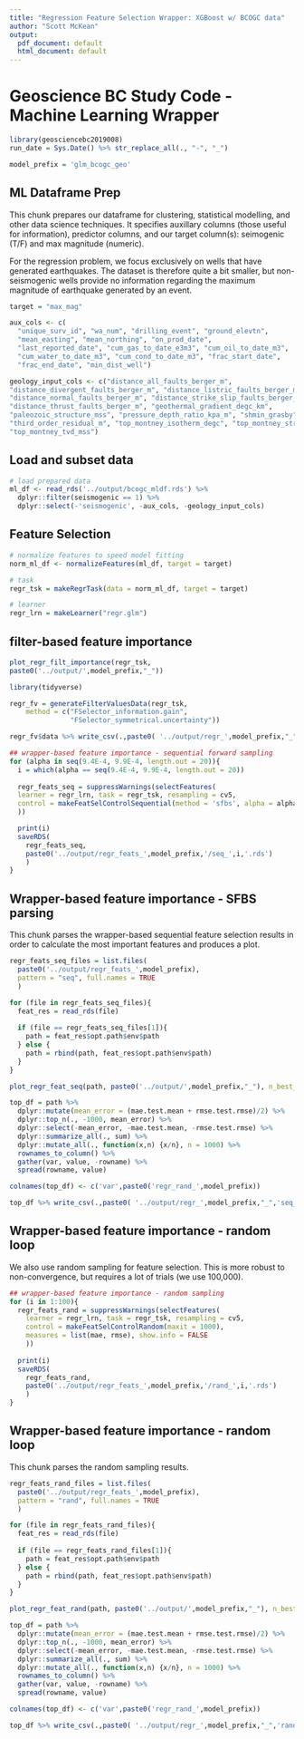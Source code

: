 ```yaml
---
title: "Regression Feature Selection Wrapper: XGBoost w/ BCOGC data"
author: "Scott McKean"
output:
  pdf_document: default
  html_document: default
---
```


# Geoscience BC Study Code - Machine Learning Wrapper

```r
library(geosciencebc2019008)
run_date = Sys.Date() %>% str_replace_all(., "-", "_")

model_prefix = 'glm_bcogc_geo'
```

## ML Dataframe Prep

This chunk prepares our dataframe for clustering, statistical modelling, and other data science techniques. It specifies auxillary columns (those useful for information), predictor columns, and our target column(s): seimogenic (T/F) and max magnitude (numeric).

For the regression problem, we focus exclusively on wells that have generated earthquakes. The dataset is therefore quite a bit smaller, but non-seismogenic wells provide no information regarding the maximum magnitude of earthquake generated by an event.

```r
target = "max_mag"

aux_cols <- c(
  "unique_surv_id", "wa_num", "drilling_event", "ground_elevtn",
  "mean_easting", "mean_northing", "on_prod_date",
  "last_reported_date", "cum_gas_to_date_e3m3", "cum_oil_to_date_m3",
  "cum_water_to_date_m3", "cum_cond_to_date_m3", "frac_start_date",
  "frac_end_date", "min_dist_well")

geology_input_cols <- c("distance_all_faults_berger_m",
"distance_divergent_faults_berger_m", "distance_listric_faults_berger_m", 
"distance_normal_faults_berger_m", "distance_strike_slip_faults_berger_m", 
"distance_thrust_faults_berger_m", "geothermal_gradient_degc_km", 
"paleozoic_structure_mss", "pressure_depth_ratio_kpa_m", "shmin_grasby", 
"third_order_residual_m", "top_montney_isotherm_degc", "top_montney_structure_mss", 
"top_montney_tvd_mss")
```

## Load and subset data

```r
# load prepared data
ml_df <- read_rds('../output/bcogc_mldf.rds') %>%
  dplyr::filter(seismogenic == 1) %>%
  dplyr::select(-'seismogenic', -aux_cols, -geology_input_cols)
```

## Feature Selection

```r
# normalize features to speed model fitting
norm_ml_df <- normalizeFeatures(ml_df, target = target)

# task
regr_tsk = makeRegrTask(data = norm_ml_df, target = target)

# learner
regr_lrn = makeLearner("regr.glm")
```

## filter-based feature importance

```r
plot_regr_filt_importance(regr_tsk,
paste0('../output/',model_prefix,"_"))

library(tidyverse)

regr_fv = generateFilterValuesData(regr_tsk, 
    method = c("FSelector_information.gain",
               "FSelector_symmetrical.uncertainty"))

regr_fv$data %>% write_csv(.,paste0( '../output/regr_',model_prefix,"_",'filter_feats.csv'))
```

```r
## wrapper-based feature importance - sequential forward sampling
for (alpha in seq(9.4E-4, 9.9E-4, length.out = 20)){
  i = which(alpha == seq(9.4E-4, 9.9E-4, length.out = 20))
  
  regr_feats_seq = suppressWarnings(selectFeatures(
  learner = regr_lrn, task = regr_tsk, resampling = cv5,
  control = makeFeatSelControlSequential(method = 'sfbs', alpha = alpha, maxit = 4000),   measures = list(mae, rmse), show.info = FALSE
  ))

  print(i)
  saveRDS(
    regr_feats_seq,
    paste0('../output/regr_feats_',model_prefix,'/seq_',i,'.rds')
    )
}
```

## Wrapper-based feature importance - SFBS parsing

This chunk parses the wrapper-based sequential feature selection results in order to calculate the most important features and produces a plot.

```r
regr_feats_seq_files = list.files(
  paste0('../output/regr_feats_',model_prefix), 
  pattern = "seq", full.names = TRUE
  )

for (file in regr_feats_seq_files){
  feat_res = read_rds(file)
  
  if (file == regr_feats_seq_files[1]){
    path = feat_res$opt.path$env$path
  } else {
    path = rbind(path, feat_res$opt.path$env$path)
  }
}

plot_regr_feat_seq(path, paste0('../output/',model_prefix,"_"), n_best_val = 1000)

top_df = path %>%
  dplyr::mutate(mean_error = (mae.test.mean + rmse.test.rmse)/2) %>%
  dplyr::top_n(., -1000, mean_error) %>%
  dplyr::select(-mean_error, -mae.test.mean, -rmse.test.rmse) %>%
  dplyr::summarize_all(., sum) %>%
  dplyr::mutate_all(., function(x,n) {x/n}, n = 1000) %>%
  rownames_to_column() %>% 
  gather(var, value, -rowname) %>%
  spread(rowname, value)

colnames(top_df) <- c('var',paste0('regr_rand_',model_prefix))

top_df %>% write_csv(.,paste0( '../output/regr_',model_prefix,"_",'seq_feats.csv'))

```

## Wrapper-based feature importance - random loop

We also use random sampling for feature selection. This is more robust to non-convergence, but requires a lot of trials (we use 100,000).

```r
## wrapper-based feature importance - random sampling
for (i in 1:100){
  regr_feats_rand = suppressWarnings(selectFeatures(
    learner = regr_lrn, task = regr_tsk, resampling = cv5,
    control = makeFeatSelControlRandom(maxit = 1000), 
    measures = list(mae, rmse), show.info = FALSE
    ))
  
  print(i)
  saveRDS(
    regr_feats_rand, 
    paste0('../output/regr_feats_',model_prefix,'/rand_',i,'.rds')
    )
}
```

## Wrapper-based feature importance - random loop

This chunk parses the random sampling results.

```r
regr_feats_rand_files = list.files(
  paste0('../output/regr_feats_',model_prefix), 
  pattern = "rand", full.names = TRUE
  )

for (file in regr_feats_rand_files){
  feat_res = read_rds(file)
  
  if (file == regr_feats_rand_files[1]){
    path = feat_res$opt.path$env$path
  } else {
    path = rbind(path, feat_res$opt.path$env$path)
  }
}

plot_regr_feat_rand(path, paste0('../output/',model_prefix,"_"), n_best_val = 1000)

top_df = path %>%
  dplyr::mutate(mean_error = (mae.test.mean + rmse.test.rmse)/2) %>%
  dplyr::top_n(., -1000, mean_error) %>%
  dplyr::select(-mean_error, -mae.test.mean, -rmse.test.rmse) %>%
  dplyr::summarize_all(., sum) %>%
  dplyr::mutate_all(., function(x,n) {x/n}, n = 1000) %>%
  rownames_to_column() %>% 
  gather(var, value, -rowname) %>%
  spread(rowname, value)

colnames(top_df) <- c('var',paste0('regr_rand_',model_prefix))

top_df %>% write_csv(.,paste0( '../output/regr_',model_prefix,"_",'rand_feats.csv'))
```